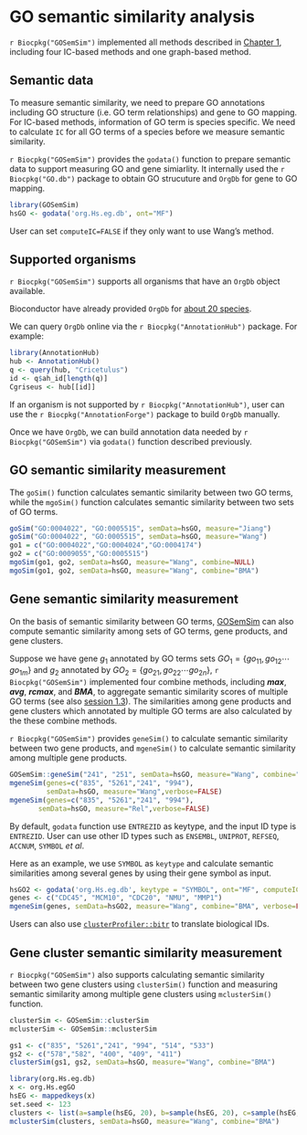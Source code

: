 # GO semantic similarity analysis {#GOSemSim}

`r Biocpkg("GOSemSim")` implemented all methods described in [Chapter 1](#semantic-similarity-overview), including four IC-based methods and one graph-based method. 

## Semantic data {#semantic-data}

To measure semantic similarity, we need to prepare GO annotations including GO structure (i.e. GO term relationships) and gene to GO mapping. For IC-based methods, information of GO term is species specific. We need to calculate `IC` for all GO terms of a species before we measure semantic similarity.


`r Biocpkg("GOSemSim")` provides the `godata()` function to prepare semantic data to support measuring GO and gene simiarlity. It internally used the `r Biocpkg("GO.db")` package to obtain GO strucuture and `OrgDb` for gene to GO mapping. 


```r
library(GOSemSim)
hsGO <- godata('org.Hs.eg.db', ont="MF")
```

User can set `computeIC=FALSE` if they only want to use Wang's method.


## Supported organisms {#gosemsim-supported-organisms}

`r Biocpkg("GOSemSim")` supports all organisms that have an `OrgDb` object available.

Bioconductor have already provided `OrgDb` for [about 20 species](http://bioconductor.org/packages/release/BiocViews.html#___OrgDb).

We can query `OrgDb` online via the `r Biocpkg("AnnotationHub")` package. For example:

```r
library(AnnotationHub)
hub <- AnnotationHub()
q <- query(hub, "Cricetulus")
id <- q$ah_id[length(q)]
Cgriseus <- hub[[id]]
```

If an organism is not supported by `r Biocpkg("AnnotationHub")`, user can use the `r Biocpkg("AnnotationForge")` package to build `OrgDb` manually.

Once we have `OrgDb`, we can build annotation data needed by `r Biocpkg("GOSemSim")` via `godata()` function described previously.


## GO semantic similarity measurement {#go-semantic-simiarlity}

The `goSim()` function calculates semantic similarity between two GO terms, while the `mgoSim()` function calculates semantic similarity between two sets of GO terms.


```r
goSim("GO:0004022", "GO:0005515", semData=hsGO, measure="Jiang")
goSim("GO:0004022", "GO:0005515", semData=hsGO, measure="Wang")
go1 = c("GO:0004022","GO:0004024","GO:0004174")
go2 = c("GO:0009055","GO:0005515")
mgoSim(go1, go2, semData=hsGO, measure="Wang", combine=NULL)
mgoSim(go1, go2, semData=hsGO, measure="Wang", combine="BMA")
```

## Gene semantic similarity measurement {#gene-go-semantic-similarity}

On the basis of semantic similarity between GO terms, [GOSemSim](https://www.bioconductor.org/packages/GOSemSim) can
also compute semantic similarity among sets of GO terms, gene products, and gene clusters.

Suppose we have gene $g_1$ annotated by GO terms sets $GO_{1}=\{go_{11},go_{12} \cdots go_{1m}\}$
and $g_2$ annotated by $GO_{2}=\{go_{21},go_{22} \cdots go_{2n}\}$, `r Biocpkg("GOSemSim")` implemented four combine methods, including __*max*__, __*avg*__, __*rcmax*__, and __*BMA*__, to aggregate semantic similarity scores of multiple GO terms (see also [session 1.3](#combine-methods)). The similarities
among gene products and gene clusters which annotated by multiple GO
terms are also calculated by the these combine methods.


`r Biocpkg("GOSemSim")` provides `geneSim()` to calculate semantic similarity between two gene products, and `mgeneSim()` to calculate semantic similarity among multiple gene products.

```r
GOSemSim::geneSim("241", "251", semData=hsGO, measure="Wang", combine="BMA")
mgeneSim(genes=c("835", "5261","241", "994"),
         semData=hsGO, measure="Wang",verbose=FALSE)
mgeneSim(genes=c("835", "5261","241", "994"),
       semData=hsGO, measure="Rel",verbose=FALSE)
```

By default, `godata` function use `ENTREZID` as keytype, and the input ID type is `ENTREZID`. User can use other ID types such as `ENSEMBL`, `UNIPROT`, `REFSEQ`, `ACCNUM`, `SYMBOL` _et al_.

Here as an example, we use `SYMBOL` as `keytype` and calculate semantic similarities among several genes by using their gene symbol as input.

```r
hsGO2 <- godata('org.Hs.eg.db', keytype = "SYMBOL", ont="MF", computeIC=FALSE) 
genes <- c("CDC45", "MCM10", "CDC20", "NMU", "MMP1")
mgeneSim(genes, semData=hsGO2, measure="Wang", combine="BMA", verbose=FALSE)
```

Users can also use [`clusterProfiler::bitr`](#bitr) to translate biological IDs.

## Gene cluster semantic similarity measurement {#gene-cluster-go-semantic-similarity}


`r Biocpkg("GOSemSim")` also supports calculating semantic similarity between two gene clusters using `clusterSim()` function and measuring semantic similarity among multiple gene clusters using `mclusterSim()` function.


```r
clusterSim <- GOSemSim::clusterSim
mclusterSim <- GOSemSim::mclusterSim
```


```r
gs1 <- c("835", "5261","241", "994", "514", "533")
gs2 <- c("578","582", "400", "409", "411")
clusterSim(gs1, gs2, semData=hsGO, measure="Wang", combine="BMA")

library(org.Hs.eg.db)
x <- org.Hs.egGO
hsEG <- mappedkeys(x)
set.seed <- 123
clusters <- list(a=sample(hsEG, 20), b=sample(hsEG, 20), c=sample(hsEG, 20))
mclusterSim(clusters, semData=hsGO, measure="Wang", combine="BMA")
```




<!--


## Applications

[GOSemSim](https://www.bioconductor.org/packages/GOSemSim) was cited by more than [200 papers](https://scholar.google.com.hk/scholar?oi=bibs&hl=en&cites=9484177541993722322,17633835198940746971,18126401808149291947) and had been applied to many research domains, including:

+ [Disease or Drug analysis](https://guangchuangyu.github.io/software/GOSemSim/featuredArticles/#diease-or-drug-analysis)
+ [Gene/Protein functional analysis](https://guangchuangyu.github.io/software/GOSemSim/featuredArticles/#geneprotein-functional-analysis)
+ [Protein-Protein interaction](https://guangchuangyu.github.io/software/GOSemSim/featuredArticles/#protein-protein-interaction)
+ [miRNA-mRNA interaction](https://guangchuangyu.github.io/software/GOSemSim/featuredArticles/#mirna-mrna-interaction)
+ [sRNA regulation](https://guangchuangyu.github.io/software/GOSemSim/featuredArticles/#srna-regulation)
+ [Evolution](https://guangchuangyu.github.io/software/GOSemSim/featuredArticles/#evolution)

Find out more on <https://guangchuangyu.github.io/software/GOSemSim/featuredArticles/>.


# GO enrichment analysis

GO enrichment analysis can be supported by our package [clusterProfiler](https://www.bioconductor.org/packages/clusterProfiler)[@yu2012], which supports hypergeometric test and Gene Set Enrichment Analysis (GSEA). Enrichment results across different gene clusters can be compared using __*compareCluster*__ function.

# Disease Ontology Semantic and Enrichment analysis

Disease Ontology (DO) annotates human genes in the context of disease. DO is an important annotation in translating molecular findings from high-throughput data to clinical relevance.
[DOSE](https://www.bioconductor.org/packages/DOSE)[@yu_dose_2015] supports semantic similarity computation among DO terms and genes.
Enrichment analysis including hypergeometric model and GSEA are also implemented to support discovering disease associations of high-throughput biological data.

# MeSH enrichment and semantic analyses

MeSH (Medical Subject Headings) is the NLM controlled vocabulary used to manually index articles for MEDLINE/PubMed. [meshes](https://www.bioconductor.org/packages/meshes) supports enrichment (hypergeometric test and GSEA) and semantic similarity analyses for more than 70 species.


-->
